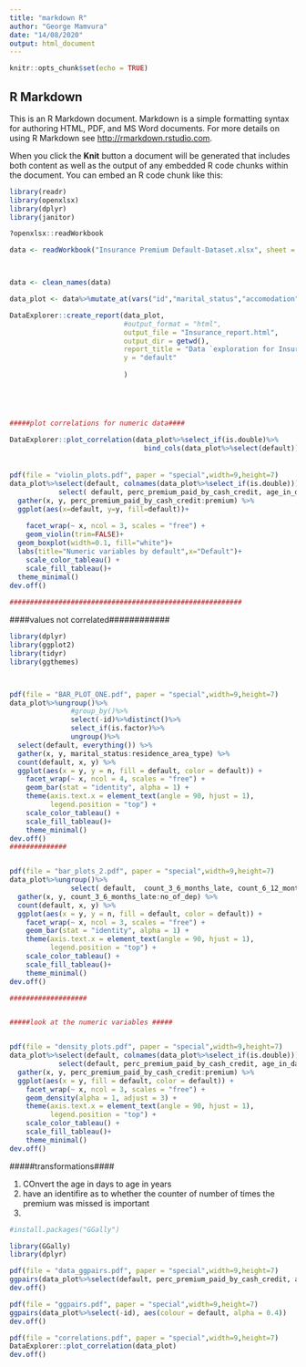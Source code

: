 ```yaml
---
title: "markdown R"
author: "George Mamvura"
date: "14/08/2020"
output: html_document
---
```


```r
knitr::opts_chunk$set(echo = TRUE)
```

## R Markdown

This is an R Markdown document. Markdown is a simple formatting syntax for authoring HTML, PDF, and MS Word documents. For more details on using R Markdown see <http://rmarkdown.rstudio.com>.

When you click the **Knit** button a document will be generated that includes both content as well as the output of any embedded R code chunks within the document. You can embed an R code chunk like this:

```r
library(readr)
library(openxlsx)
library(dplyr)
library(janitor)

?openxlsx::readWorkbook

data <- readWorkbook("Insurance Premium Default-Dataset.xlsx", sheet = 1)



data <- clean_names(data)

data_plot <- data%>%mutate_at(vars("id","marital_status","accomodation", "sourcing_channel", "residence_area_type","default"), as.factor)%>%mutate(Months = floor(age_in_days/30))

DataExplorer::create_report(data_plot,
                            #output_format = "html",
                            output_file = "Insurance_report.html",
                            output_dir = getwd(), 
                            report_title = "Data `exploration for Insurance Dataset",
                            y = "default"
                            
                            )





#####plot correlations for numeric data####

DataExplorer::plot_correlation(data_plot%>%select_if(is.double)%>%
                                 bind_cols(data_plot%>%select(default)))


```




######


```r

pdf(file = "violin_plots.pdf", paper = "special",width=9,height=7)
data_plot%>%select(default, colnames(data_plot%>%select_if(is.double))) %>%
            select( default, perc_premium_paid_by_cash_credit, age_in_days,  risk_score, premium, no_of_premiums_paid)%>%
  gather(x, y, perc_premium_paid_by_cash_credit:premium) %>%
  ggplot(aes(x=default, y=y, fill=default))+
 
    facet_wrap(~ x, ncol = 3, scales = "free") +
    geom_violin(trim=FALSE)+
  geom_boxplot(width=0.1, fill="white")+
  labs(title="Numeric variables by default",x="Default")+
    scale_color_tableau() +
    scale_fill_tableau()+
  theme_minimal()
dev.off()    
    
#########################################################


```


####values not correlated############



```r

library(dplyr)
library(ggplot2)
library(tidyr)
library(ggthemes)



pdf(file = "BAR_PLOT_ONE.pdf", paper = "special",width=9,height=7)
data_plot%>%ungroup()%>%
               #group_by()%>%
               select(-id)%>%distinct()%>%
               select_if(is.factor)%>%
               ungroup()%>%
  select(default, everything()) %>%
  gather(x, y, marital_status:residence_area_type) %>%
  count(default, x, y) %>%
  ggplot(aes(x = y, y = n, fill = default, color = default)) +
    facet_wrap(~ x, ncol = 4, scales = "free") +
    geom_bar(stat = "identity", alpha = 1) +
    theme(axis.text.x = element_text(angle = 90, hjust = 1),
          legend.position = "top") +
    scale_color_tableau() +
    scale_fill_tableau()+
    theme_minimal()
dev.off()
##############


pdf(file = "bar_plots_2.pdf", paper = "special",width=9,height=7)
data_plot%>%ungroup()%>%
               select( default,  count_3_6_months_late, count_6_12_months_late, count_more_than_12_months_late, veh_owned, no_of_dep)%>%
  gather(x, y, count_3_6_months_late:no_of_dep) %>%
  count(default, x, y) %>%
  ggplot(aes(x = y, y = n, fill = default, color = default)) +
    facet_wrap(~ x, ncol = 3, scales = "free") +
    geom_bar(stat = "identity", alpha = 1) +
    theme(axis.text.x = element_text(angle = 90, hjust = 1),
          legend.position = "top") +
    scale_color_tableau() +
    scale_fill_tableau()+
    theme_minimal()
dev.off()

###################


#####look at the numeric variables #####


pdf(file = "density_plots.pdf", paper = "special",width=9,height=7)
data_plot%>%select(default, colnames(data_plot%>%select_if(is.double))) %>%
            select(default, perc_premium_paid_by_cash_credit, age_in_days, income, risk_score, premium)%>%
  gather(x, y, perc_premium_paid_by_cash_credit:premium) %>%
  ggplot(aes(x = y, fill = default, color = default)) +
    facet_wrap(~ x, ncol = 3, scales = "free") +
    geom_density(alpha = 1, adjust = 3) +
    theme(axis.text.x = element_text(angle = 90, hjust = 1),
          legend.position = "top") +
    scale_color_tableau() +
    scale_fill_tableau()+
    theme_minimal()
dev.off()

```


#####transformations####

1. COnvert the age in days to age in years
2. have an identifire as to whether the counter of number of times the premium was missed is important 
3. 


```r

#install.packages("GGally")

library(GGally)
library(dplyr)

pdf(file = "data_ggpairs.pdf", paper = "special",width=9,height=7)
ggpairs(data_plot%>%select(default, perc_premium_paid_by_cash_credit, age_in_days, income, risk_score, premium), aes(colour = default, alpha = 0.4))
dev.off()

pdf(file = "ggpairs.pdf", paper = "special",width=9,height=7)
ggpairs(data_plot%>%select(-id), aes(colour = default, alpha = 0.4))
dev.off()

pdf(file = "correlations.pdf", paper = "special",width=9,height=7)
DataExplorer::plot_correlation(data_plot)
dev.off()

```

